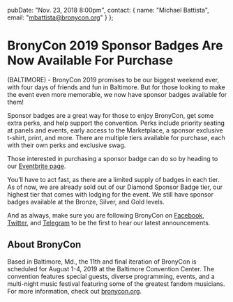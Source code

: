   pubDate: "Nov. 23, 2018 8:00pm",
  contact: {
    name: "Michael Battista",
    email: "mbattista@bronycon.org"
  }
};

# BronyCon 2019 Sponsor Badges Are Now Available For Purchase

(BALTIMORE) - BronyCon 2019 promises to be our biggest weekend ever, with four days of friends and fun in Baltimore. But for those looking to make the event even more memorable, we now have sponsor badges available for them!

Sponsor badges are a great way for those to enjoy BronyCon, get some extra perks, and help support the convention. Perks include priority seating at panels and events, early access to the Marketplace, a sponsor exclusive t-shirt, print, and more. There are multiple tiers available for purchase, each with their own perks and exclusive swag.

Those interested in purchasing a sponsor badge can do so by heading to our [Eventbrite page](https://bronycon2019.eventbrite.com).

You’ll have to act fast, as there are a limited supply of badges in each tier. As of now, we are already sold out of our Diamond Sponsor Badge tier, our highest tier that comes with lodging for the event. We still have sponsor badges available at the Bronze, Silver, and Gold levels.

And as always, make sure you are following BronyCon on [Facebook](https://www.facebook.com/BronyCon), [Twitter](https://twitter.com/bronycon), and [Telegram](https://t.me/BronyCon) to be the first to hear our latest announcements.

## About BronyCon

Based in Baltimore, Md., the 11th and final iteration of BronyCon is scheduled for August 1-4, 2019 at the Baltimore Convention Center. The convention features special guests, diverse programming, events, and a multi-night music festival featuring some of the greatest fandom musicians. For more information, check out [bronycon.org](https://bronycon.org).
